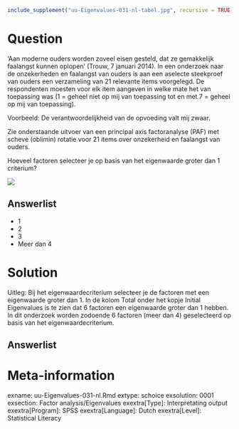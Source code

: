 ```{r, echo = FALSE, results = "hide"}
include_supplement("uu-Eigenvalues-031-nl-tabel.jpg", recursive = TRUE)
```



Question
========
  
‘Aan moderne ouders worden zoveel eisen gesteld, dat ze gemakkelijk faalangst kunnen oplopen’ (Trouw, 7 januari 2014). 
In een onderzoek naar de onzekerheden en faalangst van ouders is aan een aselecte steekproef van ouders een verzameling van 21 relevante items voorgelegd. De respondenten moesten voor elk item aangeven in welke mate het van toepassing was (1 = geheel niet op mij van toepassing tot en met 7 = geheel op mij van toepassing).

Voorbeeld: De verantwoordelijkheid van de opvoeding valt mij zwaar.

Zie onderstaande uitvoer van een principal axis factoranalyse (PAF) met scheve (oblimin) rotatie voor 21 items over onzekerheid en faalangst van ouders. 

Hoeveel factoren selecteer je op basis van het eigenwaarde groter dan 1 criterium?

![](uu-Eigenvalues-031-nl-tabel.jpg)
  
Answerlist
----------
* 1
* 2
* 3
* Meer dan 4

Solution
========
  
Uitleg: Bij het eigenwaardecriterium selecteer je de factoren met een eigenwaarde groter dan 1. In de kolom Total onder het kopje Initial Eigenvalues is te zien dat 6 factoren een eigenwaarde groter dan 1 hebben. In dit onderzoek worden zodoende 6 factoren (meer dan 4) geselecteerd op basis van het eigenwaardecriterium.

Answerlist
----------



Meta-information
================
exname: uu-Eigenvalues-031-nl.Rmd
extype: schoice
exsolution: 0001
exsection: Factor analysis/Eigenvalues
exextra[Type]: Interpretating output
exextra[Program]: SPSS
exextra[Language]: Dutch
exextra[Level]: Statistical Literacy
